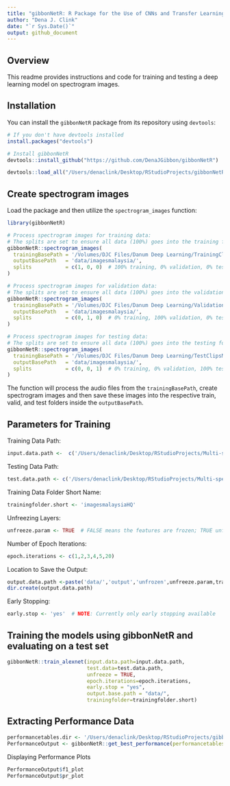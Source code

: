 ```yaml
---
title: "gibbonNetR: R Package for the Use of CNNs and Transfer Learning on Acoustic Data"
author: "Dena J. Clink"
date: "`r Sys.Date()`"
output: github_document
---
```


## Overview

This readme provides instructions and code for training and testing a deep learning model on spectrogram images. 


## Installation

You can install the `gibbonNetR` package from its repository using `devtools`:

```r
# If you don't have devtools installed
install.packages("devtools")

# Install gibbonNetR
devtools::install_github("https://github.com/DenaJGibbon/gibbonNetR")
```


```r
devtools::load_all("/Users/denaclink/Desktop/RStudioProjects/gibbonNetR")
```

## Create spectrogram images

Load the package and then utilize the `spectrogram_images` function:

``` r
library(gibbonNetR)

# Process spectrogram images for training data:
# The splits are set to ensure all data (100%) goes into the training folder.
gibbonNetR::spectrogram_images(
  trainingBasePath = '/Volumes/DJC Files/Danum Deep Learning/TrainingClips/',
  outputBasePath   = 'data/imagesmalaysia/',
  splits           = c(1, 0, 0)  # 100% training, 0% validation, 0% testing
)

# Process spectrogram images for validation data:
# The splits are set to ensure all data (100%) goes into the validation folder.
gibbonNetR::spectrogram_images(
  trainingBasePath = '/Volumes/DJC Files/Danum Deep Learning/ValidationClips',
  outputBasePath   = 'data/imagesmalaysia/',
  splits           = c(0, 1, 0)  # 0% training, 100% validation, 0% testing
)

# Process spectrogram images for testing data:
# The splits are set to ensure all data (100%) goes into the testing folder.
gibbonNetR::spectrogram_images(
  trainingBasePath = '/Volumes/DJC Files/Danum Deep Learning/TestClipsMaliau',
  outputBasePath   = 'data/imagesmalaysia/',
  splits           = c(0, 0, 1)  # 0% training, 0% validation, 100% testing
)


```

The function will process the audio files from the `trainingBasePath`, create spectrogram images and then save these images into the respective train, valid, and test folders inside the `outputBasePath`.


## Parameters for Training

Training Data Path:

```r
input.data.path <-  c('/Users/denaclink/Desktop/RStudioProjects/Multi-species-detector/data/imagesmalaysiaHQ/')
```

Testing Data Path:

```r
test.data.path <- c('/Users/denaclink/Desktop/RStudioProjects/Multi-species-detector/data/imagesmalaysiamaliau/')
```

Training Data Folder Short Name:

```r
trainingfolder.short <- 'imagesmalaysiaHQ'
```

Unfreezing Layers:

```r
unfreeze.param <- TRUE  # FALSE means the features are frozen; TRUE unfrozen
```

Number of Epoch Iterations:

```r
epoch.iterations <- c(1,2,3,4,5,20)
```

Location to Save the Output:

```r
output.data.path <-paste('data/','output','unfrozen',unfreeze.param,trainingfolder.short,'/', sep='_')
dir.create(output.data.path)
```

Early Stopping:

```r
early.stop <- 'yes'  # NOTE: Currently only early stopping available
```

## Training the models using gibbonNetR and evaluating on a test set

```r
gibbonNetR::train_alexnet(input.data.path=input.data.path,
                          test.data=test.data.path,
                          unfreeze = TRUE,
                          epoch.iterations=epoch.iterations,
                          early.stop = "yes",
                          output.base.path = "data/",
                          trainingfolder=trainingfolder.short)
```


## Extracting Performance Data

```r
performancetables.dir <- '/Users/denaclink/Desktop/RStudioProjects/gibbonNetR/data/_output_unfrozen_TRUE_imagesmalaysia_/performance_tables/'
PerformanceOutput <- gibbonNetR::get_best_performance(performancetables.dir=performancetables.dir)

```

Displaying Performance Plots

```r
PerformanceOutput$f1_plot
PerformanceOutput$pr_plot
```




